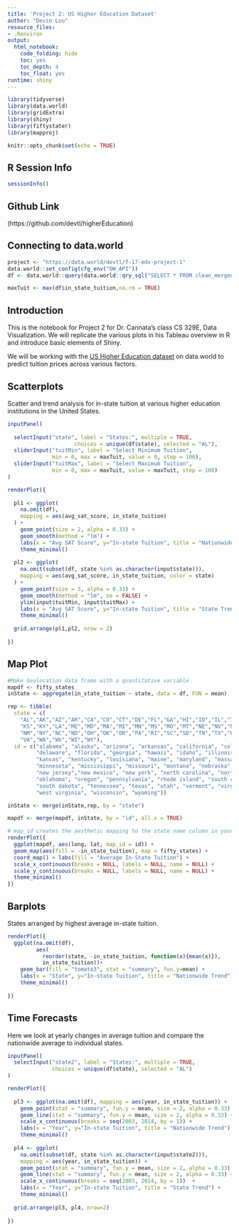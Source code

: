 ```yaml
---
title: 'Project 2: US Higher Education Dataset'
author: "Devin Luu"
resource_files:
- .Renviron
output:
  html_notebook:
    code_folding: hide
    toc: yes
    toc_depth: 4
    toc_float: yes
runtime: shiny
---
```

```r
library(tidyverse)
library(data.world)
library(gridExtra)
library(shiny)
library(fiftystater)
library(mapproj)

knitr::opts_chunk$set(echo = TRUE)
```

## **R Session Info**  

```r
sessionInfo()
```

## **Github Link** 
(https://github.com/devtl/higherEducation)

## **Connecting to data.world** 
```r
project <- "https://data.world/devtl/f-17-edv-project-1"
data.world::set_config(cfg_env("DW_API"))
df <- data.world::query(data.world::qry_sql("SELECT * FROM clean_merged_university_data"), dataset = project)

maxTuit <- max(df$in_state_tuition,na.rm = TRUE)

```

## **Introduction** 
This is the notebook for Project 2 for Dr. Cannata's class CS 329E, Data Visualization. We will replicate the various plots in his Tableau overview in R and introduce basic elements of Shiny.

We will be working with the [US Higher Education dataset](https://data.world/devtl/us-higher-education) on data.world to predict tuition prices across various factors.

## Scatterplots

Scatter and trend analysis for in-state tuition at various higher education institutions in the United States.

```r
inputPanel(
  
  selectInput("state", label = "States:", multiple = TRUE,
                     choices = unique(df$state), selected = "AL"),
  sliderInput("tuitMin", label = "Select Minimum Tuition",
              min = 0, max = maxTuit, value = 0, step = 100),
  sliderInput("tuitMax", label = "Select Maximum Tuition",
              min = 0, max = maxTuit, value = maxTuit, step = 100)
)

renderPlot({
  
  pl1 <- ggplot(
    na.omit(df), 
    mapping = aes(avg_sat_score, in_state_tuition)
  ) + 
    geom_point(size = 2, alpha = 0.33) + 
    geom_smooth(method = "lm") + 
    labs(x = "Avg SAT Score", y="In-state Tuition", title = "Nationwide Trend") +
    theme_minimal()
  
  pl2 <- ggplot(
    na.omit(subset(df, state %in% as.character(input$state))), 
    mapping = aes(avg_sat_score, in_state_tuition, color = state)
  ) + 
    geom_point(size = 3, alpha = 0.33) + 
    geom_smooth(method = "lm", se = FALSE) + 
    ylim(input$tuitMin, input$tuitMax) +
    labs(x = "Avg SAT Score", y="In-state Tuition", title = "State Trends") +
    theme_minimal()
  
  grid.arrange(pl1,pl2, nrow = 2)
  
})

```

## Map Plot
```r
#Make Geolocation data frame with a quantitative variable
mapdf <- fifty_states
inState <- aggregate(in_state_tuition ~ state, data = df, FUN = mean)

rep <- tibble(
  state = c(
    "AL","AK","AZ","AR","CA","CO","CT","DE","FL","GA","HI","ID","IL","IN","IA",
    "KS","KY","LA","ME","MD","MA","MI","MN","MS","MO","MT","NE","NV","NH","NJ",
    "NM","NY","NC","ND","OH","OK","OR","PA","RI","SC","SD","TN","TX","UT","VT",
    "VA","WA","WV","WI","WY"), 
  id = c("alabama", "alaska", "arizona", "arkansas", "california", "colorado", "connecticut", 
         "delaware", "florida", "georgia", "hawaii", "idaho", "illinois", "indiana", "iowa",
         "kansas", "kentucky", "louisiana", "maine", "maryland", "massachusetts", "michigan",
         "minnesota", "mississippi", "missouri", "montana", "nebraska", "nevada", "new hampshire", 
         "new jersey","new mexico", "new york", "north carolina", "north dakota", "ohio", 
         "oklahoma", "oregon", "pennsylvania", "rhode island", "south carolina", 
         "south dakota", "tennessee", "texas", "utah", "vermont", "virginia", "washington", 
         "west virginia", "wisconsin", "wyoming"))

inState <- merge(inState,rep, by = "state")

mapdf <- merge(mapdf, inState, by = "id", all.x = TRUE)

# map_id creates the aesthetic mapping to the state name column in your data
renderPlot({
  ggplot(mapdf, aes(long, lat, map_id = id)) + 
  geom_map(aes(fill = -in_state_tuition), map = fifty_states) + 
  coord_map() + labs(fill = "Average In-State Tuition") +
  scale_x_continuous(breaks = NULL, labels = NULL, name = NULL) + 
  scale_y_continuous(breaks = NULL, labels = NULL, name = NULL) +
  theme_minimal()
})

```

## Barplots

States arranged by highest average in-state tuition.

```r
renderPlot({
  ggplot(na.omit(df), 
         aes(
           reorder(state, -in_state_tuition, function(x){mean(x)}), 
           in_state_tuition))+ 
    geom_bar(fill = "tomato3", stat = "summary", fun.y=mean) +
    labs(x = "State", y="In-state Tuition", title = "Nationwide Trend") +
    theme_minimal()
  
})
```

## Time Forecasts

Here we look at yearly changes in average tuition and compare the nationwide average to individual states.

```r
inputPanel(
  selectInput("state2", label = "States:", multiple = TRUE,
              choices = unique(df$state), selected = "AL")
)

renderPlot({
  
  pl3 <- ggplot(na.omit(df), mapping = aes(year, in_state_tuition)) + 
    geom_point(stat = "summary", fun.y = mean, size = 2, alpha = 0.33) +
    geom_line(stat = "summary", fun.y = mean, size = 2, alpha = 0.33) +
    scale_x_continuous(breaks = seq(2003, 2014, by = 1)) + 
    labs(x = "Year", y="In-state Tuition", title = "Nationwide Trend") + 
    theme_minimal()
  
  pl4 <- ggplot(
    na.omit(subset(df, state %in% as.character(input$state2))), 
    mapping = aes(year, in_state_tuition)) + 
    geom_point(stat = "summary", fun.y = mean, size = 2, alpha = 0.33) +
    geom_line(stat = "summary", fun.y = mean, size = 2, alpha = 0.33) + 
    scale_x_continuous(breaks = seq(2003, 2014, by = 1))  +
    labs(x = "Year", y="In-state Tuition", title = "State Trend") + 
    theme_minimal()
  
  grid.arrange(pl3, pl4, nrow=2)
  
})
```

